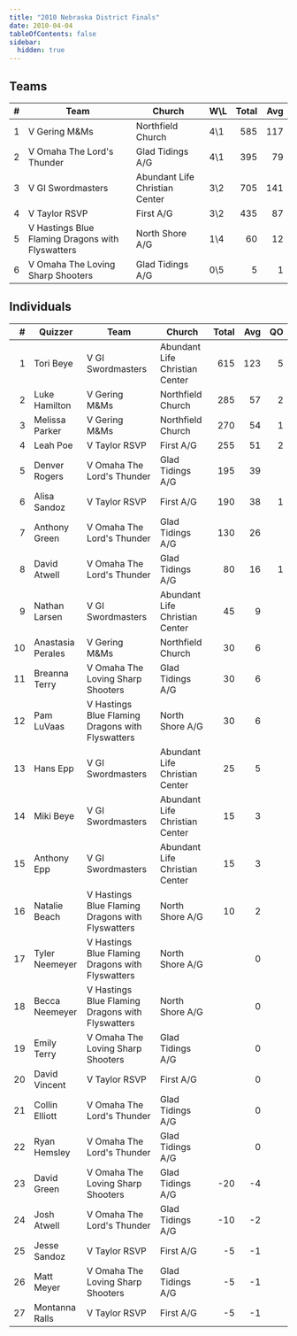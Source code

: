 ```yaml
---
title: "2010 Nebraska District Finals"
date: 2010-04-04
tableOfContents: false
sidebar:
  hidden: true
---
```


## Teams

|    # | Team                                             | Church                         | W\L | Total |  Avg |
| ---: | ------------------------------------------------ | ------------------------------ | --- | ----: | ---: |
|    1 | V Gering M&Ms                                    | Northfield Church              | 4\1 |   585 |  117 |
|    2 | V Omaha The Lord's Thunder                       | Glad Tidings A/G               | 4\1 |   395 |   79 |
|    3 | V GI Swordmasters                                | Abundant Life Christian Center | 3\2 |   705 |  141 |
|    4 | V Taylor RSVP                                    | First A/G                      | 3\2 |   435 |   87 |
|    5 | V Hastings Blue Flaming Dragons with Flyswatters | North Shore A/G                | 1\4 |    60 |   12 |
|    6 | V Omaha The Loving Sharp Shooters                | Glad Tidings A/G               | 0\5 |     5 |    1 |

## Individuals

|    # | Quizzer           | Team                                             | Church                         | Total |  Avg |   QO |
| ---: | ----------------- | ------------------------------------------------ | ------------------------------ | ----: | ---: | ---: |
|    1 | Tori Beye         | V GI Swordmasters                                | Abundant Life Christian Center |   615 |  123 |    5 |
|    2 | Luke Hamilton     | V Gering M&Ms                                    | Northfield Church              |   285 |   57 |    2 |
|    3 | Melissa Parker    | V Gering M&Ms                                    | Northfield Church              |   270 |   54 |    1 |
|    4 | Leah Poe          | V Taylor RSVP                                    | First A/G                      |   255 |   51 |    2 |
|    5 | Denver Rogers     | V Omaha The Lord's Thunder                       | Glad Tidings A/G               |   195 |   39 |      |
|    6 | Alisa Sandoz      | V Taylor RSVP                                    | First A/G                      |   190 |   38 |    1 |
|    7 | Anthony Green     | V Omaha The Lord's Thunder                       | Glad Tidings A/G               |   130 |   26 |      |
|    8 | David Atwell      | V Omaha The Lord's Thunder                       | Glad Tidings A/G               |    80 |   16 |    1 |
|    9 | Nathan Larsen     | V GI Swordmasters                                | Abundant Life Christian Center |    45 |    9 |      |
|   10 | Anastasia Perales | V Gering M&Ms                                    | Northfield Church              |    30 |    6 |      |
|   11 | Breanna Terry     | V Omaha The Loving Sharp Shooters                | Glad Tidings A/G               |    30 |    6 |      |
|   12 | Pam LuVaas        | V Hastings Blue Flaming Dragons with Flyswatters | North Shore A/G                |    30 |    6 |      |
|   13 | Hans Epp          | V GI Swordmasters                                | Abundant Life Christian Center |    25 |    5 |      |
|   14 | Miki Beye         | V GI Swordmasters                                | Abundant Life Christian Center |    15 |    3 |      |
|   15 | Anthony Epp       | V GI Swordmasters                                | Abundant Life Christian Center |    15 |    3 |      |
|   16 | Natalie Beach     | V Hastings Blue Flaming Dragons with Flyswatters | North Shore A/G                |    10 |    2 |      |
|   17 | Tyler Neemeyer    | V Hastings Blue Flaming Dragons with Flyswatters | North Shore A/G                |       |    0 |      |
|   18 | Becca Neemeyer    | V Hastings Blue Flaming Dragons with Flyswatters | North Shore A/G                |       |    0 |      |
|   19 | Emily Terry       | V Omaha The Loving Sharp Shooters                | Glad Tidings A/G               |       |    0 |      |
|   20 | David Vincent     | V Taylor RSVP                                    | First A/G                      |       |    0 |      |
|   21 | Collin Elliott    | V Omaha The Lord's Thunder                       | Glad Tidings A/G               |       |    0 |      |
|   22 | Ryan Hemsley      | V Omaha The Lord's Thunder                       | Glad Tidings A/G               |       |    0 |      |
|   23 | David Green       | V Omaha The Loving Sharp Shooters                | Glad Tidings A/G               |   -20 |   -4 |      |
|   24 | Josh Atwell       | V Omaha The Lord's Thunder                       | Glad Tidings A/G               |   -10 |   -2 |      |
|   25 | Jesse Sandoz      | V Taylor RSVP                                    | First A/G                      |    -5 |   -1 |      |
|   26 | Matt Meyer        | V Omaha The Loving Sharp Shooters                | Glad Tidings A/G               |    -5 |   -1 |      |
|   27 | Montanna Ralls    | V Taylor RSVP                                    | First A/G                      |    -5 |   -1 |

